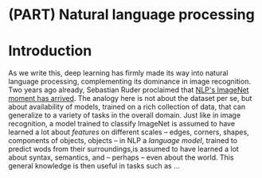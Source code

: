 # (PART) Natural language processing {.unnumbered}

# Introduction {#NLP-intro .unnumbered}

As we write this, deep learning has firmly made its way into natural language processing, complementing its dominance in image
recognition. Two years ago already, Sebastian Ruder proclaimed that [NLP\'s ImageNet moment has
arrived](https://thegradient.pub/nlp-imagenet/). The analogy here is not about the dataset per se, but about availability of
models, trained on a rich collection of data, that can generalize to a variety of tasks in the overall domain. Just like in
image recognition, a model trained to classify ImageNet is assumed to have learned a lot about *features* on different scales
-- edges, corners, shapes, components of objects, objects -- in NLP a *language model*, trained to predict wods from their
surroundings,is assumed to have learned a lot about syntax, semantics, and -- perhaps -- even about the world. This general
knowledge is then useful in tasks such as ...

